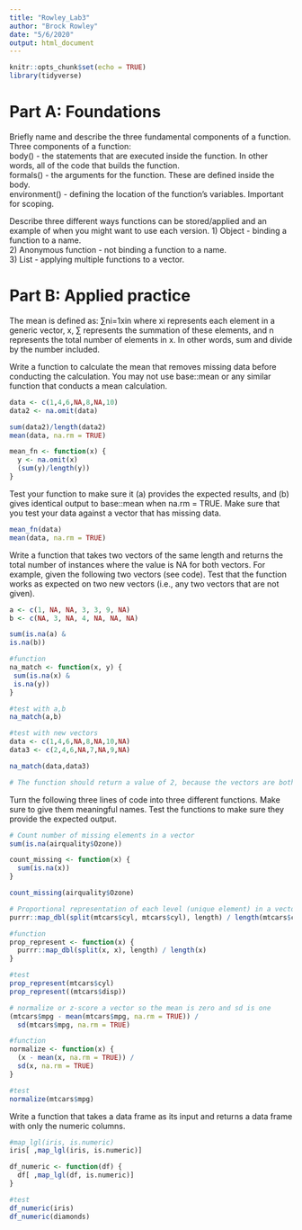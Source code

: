 ```yaml
---
title: "Rowley_Lab3"
author: "Brock Rowley"
date: "5/6/2020"
output: html_document
---
```


```r
knitr::opts_chunk$set(echo = TRUE)
library(tidyverse)
```

# Part A: Foundations
Briefly name and describe the three fundamental components of a function.  
Three components of a function:  
body() - the statements that are executed inside the function. In other words, all of the code that builds the function.  
formals() - the arguments for the function. These are defined inside the body.  
environment() - defining the location of the function's variables. Important for scoping.  

Describe three different ways functions can be stored/applied and an example of when you might want to use each version.
1) Object - binding a function to a name.  
2) Anonymous function - not binding a function to a name.  
3) List - applying multiple functions to a vector.  

# Part B: Applied practice
The mean is defined as:
∑ni=1xin where xi represents each element in a generic vector, x, ∑ represents the summation of these elements, and n represents the total number of elements in x. In other words, sum and divide by the number included.

Write a function to calculate the mean that removes missing data before conducting the calculation. You may not use base::mean or any similar function that conducts a mean calculation.
```r
data <- c(1,4,6,NA,8,NA,10)
data2 <- na.omit(data)

sum(data2)/length(data2)
mean(data, na.rm = TRUE)

mean_fn <- function(x) {
  y <- na.omit(x)
  (sum(y)/length(y))
}
```

Test your function to make sure it (a) provides the expected results, and (b) gives identical output to base::mean when na.rm = TRUE. Make sure that you test your data against a vector that has missing data.
```r
mean_fn(data)
mean(data, na.rm = TRUE)
```

Write a function that takes two vectors of the same length and returns the total number of instances where the value is NA for both vectors. For example, given the following two vectors (see code). Test that the function works as expected on two new vectors (i.e., any two vectors that are not given).
```r
a <- c(1, NA, NA, 3, 3, 9, NA)
b <- c(NA, 3, NA, 4, NA, NA, NA)

sum(is.na(a) &
is.na(b))

#function
na_match <- function(x, y) {
 sum(is.na(x) &
 is.na(y))
}

#test with a,b
na_match(a,b)

#test with new vectors
data <- c(1,4,6,NA,8,NA,10,NA)
data3 <- c(2,4,6,NA,7,NA,9,NA) 

na_match(data,data3)

# The function should return a value of 2, because the vectors are both NA at the third and seventh locations.
```

Turn the following three lines of code into three different functions. Make sure to give them meaningful names. Test the functions to make sure they provide the expected output.
```r
# Count number of missing elements in a vector
sum(is.na(airquality$Ozone))

count_missing <- function(x) {
  sum(is.na(x))
}

count_missing(airquality$Ozone)
```

```r
# Proportional representation of each level (unique element) in a vector
purrr::map_dbl(split(mtcars$cyl, mtcars$cyl), length) / length(mtcars$cyl)

#function
prop_represent <- function(x) {
  purrr::map_dbl(split(x, x), length) / length(x)
}

#test
prop_represent(mtcars$cyl)
prop_represent((mtcars$disp))
```

```r
# normalize or z-score a vector so the mean is zero and sd is one
(mtcars$mpg - mean(mtcars$mpg, na.rm = TRUE)) /
  sd(mtcars$mpg, na.rm = TRUE)

#function
normalize <- function(x) {
  (x - mean(x, na.rm = TRUE)) /
  sd(x, na.rm = TRUE)
}

#test
normalize(mtcars$mpg)
```

Write a function that takes a data frame as its input and returns a data frame with only the numeric columns.
```r
#map_lgl(iris, is.numeric)
iris[ ,map_lgl(iris, is.numeric)]

df_numeric <- function(df) {
  df[ ,map_lgl(df, is.numeric)]
}

#test
df_numeric(iris)
df_numeric(diamonds)
```
